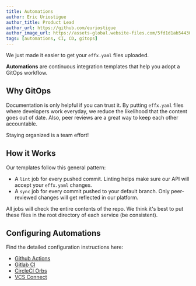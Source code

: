 ```yaml
---
title: Automations
author: Eric Uriostigue
author_title: Product Lead
author_url: https://github.com/euriostigue
author_image_url: https://assets-global.website-files.com/5fd1d1ab54430e6b747263b2/5fd1d1ab54430eb7c8726407_eric%20headshot.jpeg
tags: [automations, CI, CD, gitops]
---
```


We just made it easier to get your `effx.yaml` files uploaded.

<!--truncate-->

**Automations** are continuous integration templates that help you adopt a GitOps workflow.

## Why GitOps

Documentation is only helpful if you can trust it. By putting `effx.yaml` files where developers work everyday,
we reduce the likelihood that the content goes out of date. Also, peer reviews are a great way to keep each other
accountable.

Staying organized is a team effort!

## How it Works

Our templates follow this general pattern:

- A `lint` job for every pushed commit. Linting helps make sure our API will accept your `effx.yaml` changes.
- A `sync` job for every commit pushed to your default branch. Only peer-reviewed changes will get reflected in our platform.

All jobs will check the entire contents of the repo. We think it's best to put these files in the root directory of each service (be consistent).

## Configuring Automations

Find the detailed configuration instructions here:

- [Github Actions](/docs/github)
- [Gitlab CI](/docs/gitlab)
- [CircleCI Orbs](/docs/circleci)
- [VCS Connect](/docs/vcs-connect)
